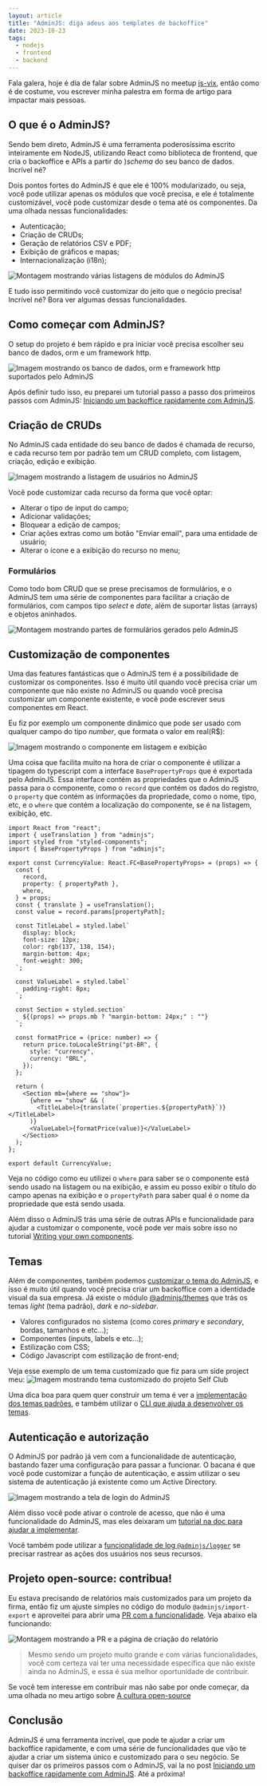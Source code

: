 ```yaml
---
layout: article
title: "AdminJS: diga adeus aos templates de backoffice"
date: 2023-10-23
tags:
  - nodejs
  - frontend
  - backend
---
```


Fala galera, hoje é dia de falar sobre AdminJS no meetup [js-vix](https://www.eventbrite.com.br/e/js-vix-tickets-741027963587), então como é de costume, vou escrever minha palestra em forma de artigo para impactar mais pessoas.

## O que é o AdminJS?

Sendo bem direto, AdminJS é uma ferramenta poderosíssima escrito inteiramente em NodeJS, utilizando React como biblioteca de frontend, que cria o backoffice e APIs a partir do )_schema_ do seu banco de dados. Incrível né?

Dois pontos fortes do AdminJS é que ele é 100% modularizado, ou seja, você pode utilizar apenas os módulos que você precisa, e ele é totalmente customizável, você pode customizar desde o tema até os componentes. Da uma olhada nessas funcionalidades:

- Autenticação;
- Criação de CRUDs;
- Geração de relatórios CSV e PDF;
- Exibição de gráficos e mapas;
- Internacionalização (i18n);

![Montagem mostrando várias listagens de módulos do AdminJS](/uploads/adminjs-modules.png)

E tudo isso permitindo você customizar do jeito que o negócio precisa! Incrível né? Bora ver algumas dessas funcionalidades.

## Como começar com AdminJS?

O setup do projeto é bem rápido e pra iniciar você precisa escolher seu banco de dados, orm e um framework http.

![Imagem mostrando os banco de dados, orm e framework http suportados pelo AdminJS](/uploads/adminjs-db-orm-frameworks.png)

Após definir tudo isso, eu preparei um tutorial passo a passo dos primeiros passos com AdminJS: [Iniciando um backoffice rapidamente com AdminJS](/post/iniciando-um-backoffice-rapidamente-com-adminjs/).

## Criação de CRUDs

No AdminJS cada entidade do seu banco de dados é chamada de recurso, e cada recurso tem por padrão tem um CRUD completo, com listagem, criação, edição e exibição.

![Imagem mostrando a listagem de usuários no AdminJS](/uploads/adminjs-list-movies.png)

Você pode customizar cada recurso da forma que você optar:
- Alterar o tipo de input do campo;
- Adicionar validações;
- Bloquear a edição de campos;
- Criar ações extras como um botão "Enviar email", para uma entidade de usuário;
- Alterar o ícone e a exibição do recurso no menu;

### Formulários

Como todo bom CRUD que se prese precisamos de formulários, e o AdminJS tem uma série de componentes para facilitar a criação de formulários, com campos tipo _select_ e _date_, além de suportar listas (arrays) e objetos aninhados.

![Montagem mostrando partes de formulários gerados pelo AdminJS](/uploads/adminjs-forms.png)

## Customização de componentes

Uma das features fantásticas que o AdminJS tem é a possibilidade de customizar os componentes. Isso é muito útil quando você precisa criar um componente que não existe no AdminJS ou quando você precisa customizar um componente existente, e você pode escrever seus componentes em React.

Eu fiz por exemplo um componente dinâmico que pode ser usado com qualquer campo do tipo *number*, que formata o valor em real(R$):

![Imagem mostrando o componente em listagem e exibição](/uploads/adminjs-component-currencyvalue.png)

Uma coisa que facilita muito na hora de criar o componente é utilizar a tipagem do typescript com a interface `BasePropertyProps` que é exportada pelo AdminJS. Essa interface contém as propriedades que o AdminJS passa para o componente, como o `record` que contém os dados do registro, o `property` que contém as informações da propriedade, como o nome, tipo, etc, e o `where` que contém a localização do componente, se é na listagem, exibição, etc.

```tsx
import React from "react";
import { useTranslation } from "adminjs";
import styled from "styled-components";
import { BasePropertyProps } from "adminjs";

export const CurrencyValue: React.FC<BasePropertyProps> = (props) => {
  const {
    record,
    property: { propertyPath },
    where,
  } = props;
  const { translate } = useTranslation();
  const value = record.params[propertyPath];

  const TitleLabel = styled.label`
    display: block;
    font-size: 12px;
    color: rgb(137, 138, 154);
    margin-bottom: 4px;
    font-weight: 300;
  `;

  const ValueLabel = styled.label`
    padding-right: 8px;
  `;

  const Section = styled.section`
    ${(props) => props.mb ? "margin-bottom: 24px;" : ""}
  `;

  const formatPrice = (price: number) => {
    return price.toLocaleString("pt-BR", {
      style: "currency",
      currency: "BRL",
    });
  };

  return (
    <Section mb={where == "show"}>
      {where == "show" && (
        <TitleLabel>{translate(`properties.${propertyPath}`)}</TitleLabel>
      )}
      <ValueLabel>{formatPrice(value)}</ValueLabel>
    </Section>
  );
};

export default CurrencyValue;
```

Veja no código como eu utilizei o `where` para saber se o componente está sendo usado na listagem ou na exibição, e assim eu posso exibir o título do campo apenas na exibição e o `propertyPath` para saber qual é o nome da propriedade que está sendo usada.

Além disso o AdminJS trás uma série de outras APIs e funcionalidade para ajudar a customizar o componente, você pode ver mais sobre isso no tutorial [Writing your own components](https://docs.adminjs.co/ui-customization/writing-your-own-components).

## Temas

Além de componentes, também podemos [customizar o tema do AdminJS](https://docs.adminjs.co/basics/themes), e isso é muito útil quando você precisa criar um backoffice com a identidade visual da sua empresa. Já existe o módulo [@adminjs/themes](https://github.com/SoftwareBrothers/adminjs-themes) que trás os temas _light_ (tema padrão), _dark_ e _no-sidebar_.

- Valores configurados no sistema (como cores _primary_ e _secondary_, bordas, tamanhos e etc...);
- Componentes (inputs, labels e etc...);
- Estilização com CSS;
- Código Javascript com estilização de front-end;

Veja esse exemplo de um tema customizado que fiz para um side project meu:
![Imagem mostrando tema customizado do projeto Self Club](/uploads/adminjs-theme-self-club.png)

Uma dica boa para quem quer construir um tema é ver a [implementação dos temas padrões](https://github.com/SoftwareBrothers/adminjs-themes/tree/main/src/themes), e também utilizar o [CLI que ajuda a desenvolver os temas](https://docs.adminjs.co/basics/themes#cli).

## Autenticação e autorização

O AdminJS por padrão já vem com a funcionalidade de autenticação, bastando fazer uma configuração para passar a funcionar. O bacana é que você pode customizar a função de autenticação, e assim utilizar o seu sistema de autenticação já existente como um Active Directory.

![Imagem mostrando a tela de login do AdminJS](/uploads/adminjs-login.png)

Além disso você pode ativar o controle de acesso, que não é uma funcionalidade do AdminJS, mas eles deixaram um [tutorial na doc para ajudar a implementar](https://docs.adminjs.co/tutorials/adding-role-based-access-control).

Você também pode utilizar a [funcionalidade de log `@adminjs/logger`](https://docs.adminjs.co/basics/features/logger) se precisar rastrear as ações dos usuários nos seus recursos.

## Projeto open-source: contribua!

Eu estava precisando de relatórios mais customizados para um projeto da firma, então fiz um ajuste simples no código do modulo `@adminjs/import-export` e aproveitei para abrir uma [PR com a funcionalidade](https://github.com/SoftwareBrothers/adminjs-import-export/pull/16). Veja abaixo ela funcionando:

![Montagem mostrando a PR e a página de criação do relatório](/uploads/adminjs-pr-report-filters.png)

> Mesmo sendo um projeto muito grande e com várias funcionalidades, você com certeza vai ter uma necessidade especifica que não existe ainda no AdminJS, e essa é sua melhor oportunidade de contribuir. 

Se você tem interesse em contribuir mas não sabe por onde começar, da uma olhada no meu artigo sobre [A cultura open-source](/post/a-cultura-open-source/)

## Conclusão

AdminJS é uma ferramenta incrível, que pode te ajudar a criar um backoffice rapidamente, e com uma série de funcionalidades que vão te ajudar a criar um sistema único e customizado para o seu negócio. Se quiser dar os primeiros passos com o AdminJS, vai la no post [Iniciando um backoffice rapidamente com AdminJS](/post/iniciando-um-backoffice-rapidamente-com-adminjs/). Até a próxima!